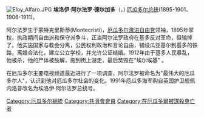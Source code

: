 {{Unreferenced|time=2011-12-12T14:10:16+00:00 }}
[[File:Eloy_Alfaro.JPG|thumb]]
'''埃洛伊·阿尔法罗·德尔加多'''（'''{{lang-es|Eloy Alfaro Delgado}}'''，{{bd|1842年|6月25日|1912年|1月28日|catIdx=Alfaro Delgado, Eloy}}) [[厄瓜多尔总统|厄瓜多尔总统]](1895-1901、1906-1911)。

阿尔法罗生于蒙特克里斯蒂(Montecristi)，[[厄瓜多尔激进自由党|厄瓜多尔激进自由党]]领袖，1895年掌权，执政期间自由派和保守派争斗，正当阿尔法罗政府在基多反对革命，但输掉了。他实施国家与教会分离，公民权利政治和言论自由，铺设瓜亚基尔到基多的铁路，离婚合法化，建立公立学校，并允许公证结婚。1912年由于基多人民暴乱，他被杀，他的尸体被肢解，拖到街上游走，最后焚毁在"埃尔埃基" 。

在厄瓜多尔主要电视频道最近进行了一项调查，阿尔法罗被命名为"最伟大的厄瓜多尔人"，认识到他对厄瓜多尔社会的变化。1991年厄瓜多海军购自英国护卫舰佩内洛普改名为埃洛伊·阿尔法罗总统号。
{{start box}}
{{succession box | [[比森特·卢西奥·萨拉查|比森特·卢西奥·萨拉查]]| [[莱昂尼达斯·普拉萨|莱昂尼达斯·普拉萨]]|[[厄瓜多尔总统|厄瓜多尔总统]]|1895年—1901年}}
{{succession box | [[里萨尔多·加西亚|里萨尔多·加西亚]]| [[卡洛斯·弗雷莱·萨尔顿韦德|卡洛斯·弗雷莱·萨尔顿韦德]]|[[厄瓜多尔总统|厄瓜多尔总统]]|1906年—1911年}}
{{end box}}

{{Authority control}}
{{Commonscat|Eloy Alfaro}}
{{美洲政治人物小作品}}

{{DEFAULTSORT:Alfaro Delgado, Eloy}}
[[Category:厄瓜多尔總統|Category:厄瓜多尔總統]]
[[Category:共濟會會員|Category:共濟會會員]]
[[Category:在厄瓜多爾被謀殺身亡者|Category:在厄瓜多爾被謀殺身亡者]]